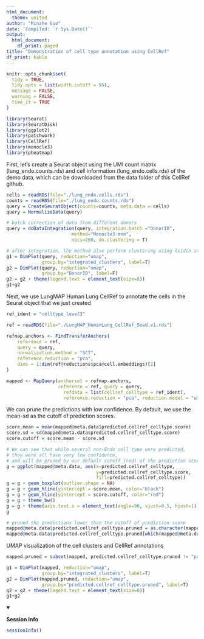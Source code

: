 ```yaml
---
html_document:
  theme: united
author: "Minzhe Guo"
date: 'Compiled: `r Sys.Date()`'
output:
  html_document:
    df_print: paged
title: "Demonstration of cell type annotation using CellRef"
df_print: kable
---
```


```r
knitr::opts_chunk$set(
  tidy = TRUE,
  tidy.opts = list(width.cutoff = 95),
  message = FALSE,
  warning = FALSE,
  time_it = TRUE
)
```

```r
library(Seurat)
library(SeuratDisk)
library(ggplot2)
library(patchwork)
library(CellRef)
library(monocle3)
library(pheatmap)
```

First, let's create a Seurat object using the UMI count matrix (lung_endo.counts.rds) and cell information (lung_endo.cells.rds) of the demo data, which can be downloaded from the data folder of this CellRef github.

```r
cells = readRDS(file="./lung_endo.cells.rds")
counts = readRDS(file="./lung_endo.counts.rds")
query = CreateSeuratObject(counts=counts, meta.data = cells)
query = NormalizeData(query)

# batch correction of data from different donors
query = doDataIntegration(query, integration.batch ="DonorID",
                        method="Monocle3-mnn",
                        npcs=200, do.clustering = T)

# after integration, the method also perform clustering using leiden algorithm
g1 = DimPlot(query, reduction="umap",
             group.by="integrated_clusters", label=T)
g2 = DimPlot(query, reduction="umap",
             group.by="DonorID", label=F)
g2 = g2 + theme(legend.text = element_text(size=8))
g1+g2
```

Next, we use LungMAP Human Lung CellRef to annotate the cells in the Seurat object that we just created

```r
ref_ident = "celltype_level3"

ref = readRDS(file="./LungMAP_HumanLung_CellRef_Seed.v1.rds")

refmap.anchors <- FindTransferAnchors(
    reference = ref,
    query = query,
    normalization.method = "SCT",
    reference.reduction = "pca",
    dims = 1:dim(ref@reductions$pca@cell.embeddings)[2]
)

mapped <- MapQuery(anchorset = refmap.anchors, 
                   reference = ref, query = query,
                     refdata = list(cellref_celltype = ref_ident), 
					 reference.reduction = "pca", reduction.model = "umap")

```

We can prune the predictions with low confidence. By default, we use the mean-sd as the cutoff of prediction scores.

```r

score.mean = mean(mapped@meta.data$predicted.cellref_celltype.score)
score.sd = sd(mapped@meta.data$predicted.cellref_celltype.score)
score.cutoff = score.mean - score.sd

# We can see that while several non-Endo cell type were predicted, 
# they were all have very low confidence, 
# and will be pruned by our default cutoff (red) of the prediction score
g = ggplot(mapped@meta.data, aes(x=predicted.cellref_celltype, 
                                 y=predicted.cellref_celltype.score, 
                                 fill=predicted.cellref_celltype)) 
g = g + geom_boxplot(outlier.shape = NA)
g = g + geom_hline(yintercept = score.mean, color="black")
g = g + geom_hline(yintercept = score.cutoff, color="red")
g = g + theme_bw()
g = g + theme(axis.text.x = element_text(angle=90, vjust=0.5, hjust=1))
g

# pruned the predictions lower than the cutoff of prediction score
mapped@meta.data$predicted.cellref_celltype.pruned = as.character(mapped@meta.data$predicted.cellref_celltype)
mapped@meta.data$predicted.cellref_celltype.pruned[which(mapped@meta.data$predicted.cellref_celltype.score<score.cutoff)] = "pruned"
```

UMAP visualization of the cell clusters and CellRef annotations

```r

mapped.pruned = subset(mapped, predicted.cellref_celltype.pruned != "pruned")

g1 = DimPlot(mapped, reduction="umap",
             group.by="integrated_clusters", label=T)
g2 = DimPlot(mapped.pruned, reduction="umap",
             group.by="predicted.cellref_celltype.pruned", label=T)
g2 = g2 + theme(legend.text = element_text(size=8))
g1+g2

```

<details open>

<summary>

**Session Info**

</summary>

```r
sessionInfo()
```

</details>
